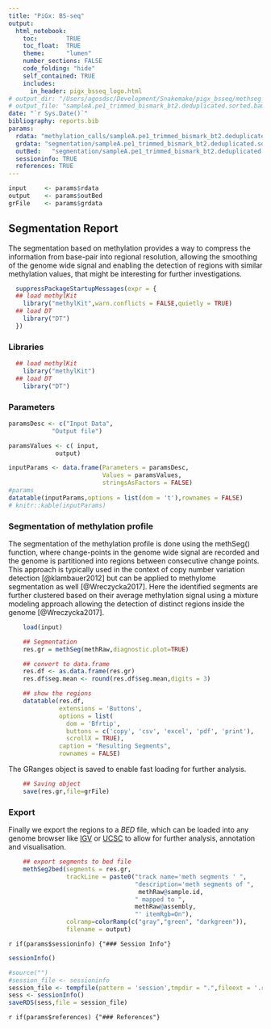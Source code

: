 ```yaml
---
title: "PiGx: BS-seq"
output: 
  html_notebook:
    toc:        TRUE
    toc_float:  TRUE
    theme:      "lumen"
    number_sections: FALSE
    code_folding: "hide"
    self_contained: TRUE
    includes:
      in_header: pigx_bsseq_logo.html
# output_dir: "/Users/agosdsc/Development/Snakemake/pigx_bsseq/methseg_rule/"
# output_file: "sampleA.pe1_trimmed_bismark_bt2.deduplicated.sorted.bam_meth_segments.html"
date: "`r Sys.Date()`"
bibliography: reports.bib
params:
  rdata: "methylation_calls/sampleA.pe1_trimmed_bismark_bt2.deduplicated.sorted_methylRaw.RData"
  grdata: "segmentation/sampleA.pe1_trimmed_bismark_bt2.deduplicated.sorted_meth_segments_gr.RData"
  outBed:   "segmentation/sampleA.pe1_trimmed_bismark_bt2.deduplicated.sorted_meth_segments.bed"
  sessioninfo: TRUE
  references: TRUE
---
```


```r

input     <- params$rdata
output    <- params$outBed
grFile    <- params$grdata    
```

## Segmentation Report

The segmentation based on methylation provides a way to compress the information from base-pair into regional resolution, allowing the smoothing of the genome wide signal and enabling the detection of regions with similar methylation values, that might be interesting for further investigations.

```r

  suppressPackageStartupMessages(expr = {
  ## load methylKit
    library("methylKit",warn.conflicts = FALSE,quietly = TRUE)
  ## load DT 
    library("DT")
  })
```

### Libraries
```r

  ## load methylKit
    library("methylKit")
  ## load DT 
    library("DT")

```

### Parameters
```r

paramsDesc <- c("Input Data",
            "Output file")

paramsValues <- c( input,
             output)

inputParams <- data.frame(Parameters = paramsDesc,
                          Values = paramsValues,
                          stringsAsFactors = FALSE)
#params
datatable(inputParams,options = list(dom = 't'),rownames = FALSE)
# knitr::kable(inputParams)
```

### Segmentation of methylation profile

The segmentation of the methylation profile is done using the methSeg() function, where change-points in the genome wide  signal are recorded and the genome is partitioned into regions between consecutive change points. This approach is typically used in the context of copy number variation detection [@klambauer2012] but can be applied to methylome segmentation as well [@Wreczycka2017]. Here the identified segments are further clustered based on their average methylation signal using a mixture modeling approach allowing the detection of distinct regions inside the genome  [@Wreczycka2017].

```r

    load(input)

    ## Segmentation
    res.gr = methSeg(methRaw,diagnostic.plot=TRUE)
```

```r
    ## convert to data.frame
    res.df <- as.data.frame(res.gr)
    res.df$seg.mean <- round(res.df$seg.mean,digits = 3)

    ## show the regions
    datatable(res.df,
              extensions = 'Buttons', 
              options = list(
                dom = 'Bfrtip',
                buttons = c('copy', 'csv', 'excel', 'pdf', 'print'),
                scrollX = TRUE),
              caption = "Resulting Segments",
              rownames = FALSE)
```


The GRanges object is saved to enable fast loading for further analysis.
```r
    ## Saving object
    save(res.gr,file=grFile) 
```



### Export

Finally we export the regions to a *BED* file, which can be loaded into any genome browser like [IGV](http://software.broadinstitute.org/software/igv/) or [UCSC](https://genome.ucsc.edu/) to allow for further analysis, annotation and visualisation. 
```r
    ## export segments to bed file
    methSeg2bed(segments = res.gr,
                trackLine = paste0("track name='meth segments ' ",
                                   "description='meth segments of ",
                                    methRaw@sample.id,
                                   " mapped to ",
                                   methRaw@assembly,
                                   "' itemRgb=On"),
                colramp=colorRamp(c("gray","green", "darkgreen")),
                filename = output)

```

<!-- ### Session Info -->

`r if(params$sessioninfo) {"### Session Info"}`

```r
sessionInfo()
```

```r
#source("") 
#session_file <- sessioninfo
session_file <- tempfile(pattern = 'session',tmpdir = ".",fileext = '.rds')
sess <- sessionInfo()
saveRDS(sess,file = session_file)
```


`r if(params$references) {"### References"}`

<!-- Document final rule -->
------------------------------------